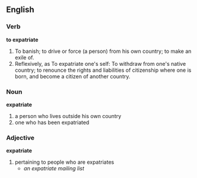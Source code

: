 ==English==

===Verb===

'''to expatriate'''

#To banish; to drive or force (a person) from his own country; to make an exile of.
#Reflexively, as To expatriate one's self: To withdraw from one's native country; to renounce the rights and liabilities of citizenship where one is born, and become a citizen of another country.

===Noun===

'''expatriate'''

#a person who lives outside his own country
#one who has been expatriated


===Adjective===

'''expatriate'''

#pertaining to people who are expatriates
#* ''an expatriate mailing list''